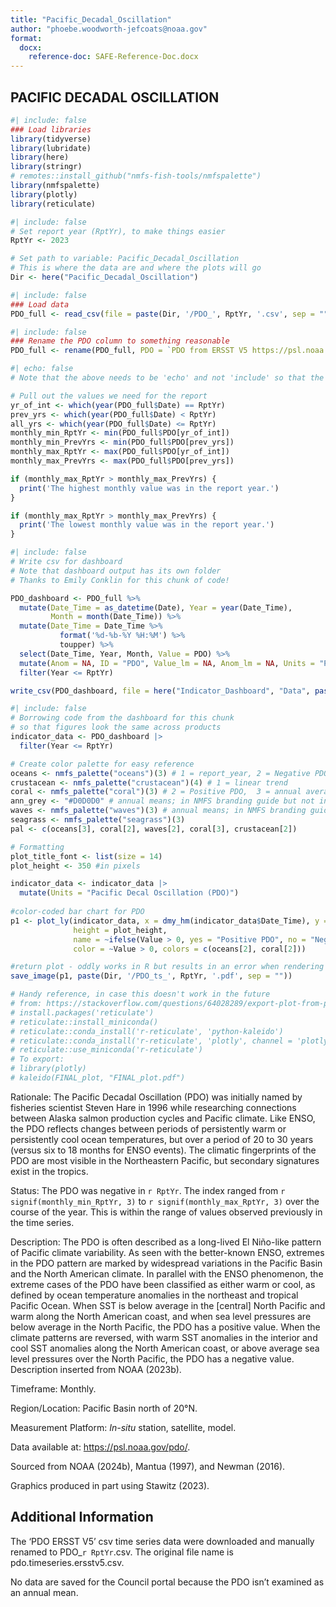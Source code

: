 ```yaml
---
title: "Pacific_Decadal_Oscillation"
author: "phoebe.woodworth-jefcoats@noaa.gov"
format:
  docx:
    reference-doc: SAFE-Reference-Doc.docx
---
```


## PACIFIC DECADAL OSCILLATION

```r
#| include: false
### Load libraries
library(tidyverse)
library(lubridate)
library(here)
library(stringr)
# remotes::install_github("nmfs-fish-tools/nmfspalette")
library(nmfspalette)
library(plotly)
library(reticulate)
```

```r
#| include: false
# Set report year (RptYr), to make things easier
RptYr <- 2023

# Set path to variable: Pacific_Decadal_Oscillation
# This is where the data are and where the plots will go
Dir <- here("Pacific_Decadal_Oscillation")
```

```r
#| include: false
### Load data
PDO_full <- read_csv(file = paste(Dir, '/PDO_', RptYr, '.csv', sep = ""))
```

```r
#| include: false
### Rename the PDO column to something reasonable
PDO_full <- rename(PDO_full, PDO = `PDO from ERSST V5 https://psl.noaa.gov/pdo/ Using EOF from 1920 to 2014 for N Pacific (see webpage)`)
```

```r
#| echo: false
# Note that the above needs to be 'echo' and not 'include' so that the error checks print.

# Pull out the values we need for the report 
yr_of_int <- which(year(PDO_full$Date) == RptYr)
prev_yrs <- which(year(PDO_full$Date) < RptYr)
all_yrs <- which(year(PDO_full$Date) <= RptYr)
monthly_min_RptYr <- min(PDO_full$PDO[yr_of_int])
monthly_min_PrevYrs <- min(PDO_full$PDO[prev_yrs])
monthly_max_RptYr <- max(PDO_full$PDO[yr_of_int])
monthly_max_PrevYrs <- max(PDO_full$PDO[prev_yrs])

if (monthly_max_RptYr > monthly_max_PrevYrs) {
  print('The highest monthly value was in the report year.')
}

if (monthly_max_RptYr > monthly_max_PrevYrs) {
  print('The lowest monthly value was in the report year.')
}
```

```r
#| include: false
# Write csv for dashboard
# Note that dashboard output has its own folder
# Thanks to Emily Conklin for this chunk of code!

PDO_dashboard <- PDO_full %>%
  mutate(Date_Time = as_datetime(Date), Year = year(Date_Time), 
         Month = month(Date_Time)) %>%
  mutate(Date_Time = Date_Time %>%
           format('%d-%b-%Y %H:%M') %>%
           toupper) %>%
  select(Date_Time, Year, Month, Value = PDO) %>%
  mutate(Anom = NA, ID = "PDO", Value_lm = NA, Anom_lm = NA, Units = "Pacific Decadal Oscillation") |>
  filter(Year <= RptYr) 

write_csv(PDO_dashboard, file = here("Indicator_Dashboard", "Data", paste('PDO_Dashboard_Data_', RptYr, '.csv', sep = "")))
```

```r
#| include: false
# Borrowing code from the dashboard for this chunk
# so that figures look the same across products
indicator_data <- PDO_dashboard |>
  filter(Year <= RptYr)

# Create color palette for easy reference 
oceans <- nmfs_palette("oceans")(3) # 1 = report_year, 2 = Negative PDO, 3 = previous years
crustacean <- nmfs_palette("crustacean")(4) # 1 = linear trend
coral <- nmfs_palette("coral")(3) # 2 = Positive PDO,  3 = annual average for Rpt Yr
ann_grey <- "#D0D0D0" # annual means; in NMFS branding guide but not in package
waves <- nmfs_palette("waves")(3) # annual means; in NMFS branding guide but not in package
seagrass <- nmfs_palette("seagrass")(3)
pal <- c(oceans[3], coral[2], waves[2], coral[3], crustacean[2])

# Formatting
plot_title_font <- list(size = 14)
plot_height <- 350 #in pixels

indicator_data <- indicator_data |>
  mutate(Units = "Pacific Decal Oscillation (PDO)")
      
#color-coded bar chart for PDO
p1 <- plot_ly(indicator_data, x = dmy_hm(indicator_data$Date_Time), y = ~Value, type = "bar",
              height = plot_height,
              name = ~ifelse(Value > 0, yes = "Positive PDO", no = "Negative PDO"),
              color = ~Value > 0, colors = c(oceans[2], coral[2]))

#return plot - oddly works in R but results in an error when rendering
save_image(p1, paste(Dir, '/PDO_ts_', RptYr, '.pdf', sep = ""))

# Handy reference, in case this doesn't work in the future
# from: https://stackoverflow.com/questions/64028289/export-plot-from-plotly-into-pdf
# install.packages('reticulate')
# reticulate::install_miniconda()
# reticulate::conda_install('r-reticulate', 'python-kaleido')
# reticulate::conda_install('r-reticulate', 'plotly', channel = 'plotly')
# reticulate::use_miniconda('r-reticulate')
# To export:
# library(plotly)
# kaleido(FINAL_plot, "FINAL_plot.pdf")
```

Rationale: The Pacific Decadal Oscillation (PDO) was initially named by fisheries scientist Steven Hare in 1996 while researching connections between Alaska salmon production cycles and Pacific climate. Like ENSO, the PDO reflects changes between periods of persistently warm or persistently cool ocean temperatures, but over a period of 20 to 30 years (versus six to 18 months for ENSO events). The climatic fingerprints of the PDO are most visible in the Northeastern Pacific, but secondary signatures exist in the tropics. 

Status: The PDO was negative in `r RptYr`. The index ranged from `r signif(monthly_min_RptYr, 3)` to `r signif(monthly_max_RptYr, 3)` over the course of the year.  This is within the range of values observed previously in the time series.

Description: The PDO is often described as a long-lived El Niño-like pattern of Pacific climate variability. As seen with the better-known ENSO, extremes in the PDO pattern are marked by widespread variations in the Pacific Basin and the North American climate. In parallel with the ENSO phenomenon, the extreme cases of the PDO have been classified as either warm or cool, as defined by ocean temperature anomalies in the northeast and tropical Pacific Ocean. When SST is below average in the [central] North Pacific and warm along the North American coast, and when sea level pressures are below average in the North Pacific, the PDO has a positive value. When the climate patterns are reversed, with warm SST anomalies in the interior and cool SST anomalies along the North American coast, or above average sea level pressures over the North Pacific, the PDO has a negative value. Description inserted from NOAA (2023b). 

Timeframe: Monthly.

Region/Location: Pacific Basin north of 20°N.

Measurement Platform: *In-situ* station, satellite, model.

Data available at: <https://psl.noaa.gov/pdo/>. 

Sourced from NOAA (2024b), Mantua (1997), and Newman (2016).

Graphics produced in part using Stawitz (2023).

## Additional Information

The 'PDO ERSST V5' csv time series data were downloaded and manually renamed to PDO_`r RptYr`.csv.  The original file name is pdo.timeseries.ersstv5.csv.

No data are saved for the Council portal because the PDO isn't examined as an annual mean.
